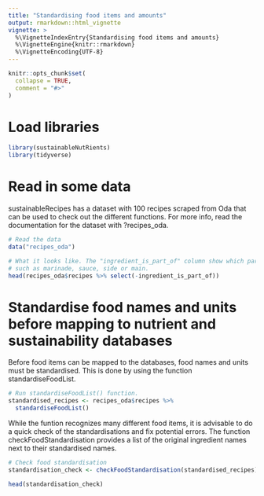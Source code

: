 ```yaml
---
title: "Standardising food items and amounts"
output: rmarkdown::html_vignette
vignette: >
  %\VignetteIndexEntry{Standardising food items and amounts}
  %\VignetteEngine{knitr::rmarkdown}
  %\VignetteEncoding{UTF-8}
---
```


```r
knitr::opts_chunk$set(
  collapse = TRUE,
  comment = "#>"
)
```

# Load libraries
```r
library(sustainableNutRients)
library(tidyverse)
```

# Read in some data
sustainableRecipes has a dataset with 100 recipes scraped from Oda that can be used to check out the different functions. For more info, read the documentation for the dataset with ?recipes_oda.
```r
# Read the data
data("recipes_oda")

# What it looks like. The "ingredient_is_part_of" column show which part of the recipe the ingredient comes from
# such as marinade, sauce, side or main.
head(recipes_oda$recipes %>% select(-ingredient_is_part_of))
```

# Standardise food names and units before mapping to nutrient and sustainability databases
Before food items can be mapped to the databases, food names and units must be standardised. This is done by using the function standardiseFoodList.
```r
# Run standardiseFoodList() function.
standardised_recipes <- recipes_oda$recipes %>%
  standardiseFoodList()
```
While the funtion recognizes many different food items, it is advisable to do a quick check of the standardisations and fix potential errors. The function checkFoodStandardisation provides a list of the original ingredient names next to their standardised names.
```r
# Check food standardisation
standardisation_check <- checkFoodStandardisation(standardised_recipes)

head(standardisation_check)
```
